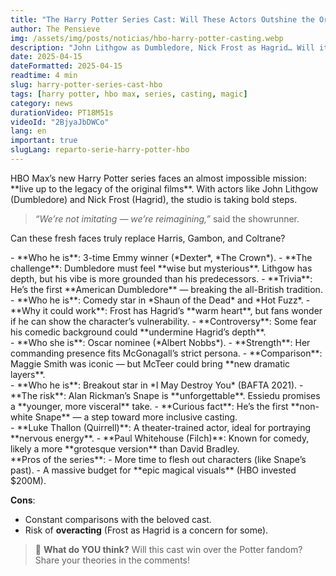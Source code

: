 ```yaml
---
title: "The Harry Potter Series Cast: Will These Actors Outshine the Originals?"
author: The Pensieve
img: /assets/img/posts/noticias/hbo-harry-potter-casting.webp
description: "John Lithgow as Dumbledore, Nick Frost as Hagrid… Will it work? We break down HBO Max’s bold casting decisions and the challenges ahead."
date: 2025-04-15
dateFormatted: 2025-04-15
readtime: 4 min
slug: harry-potter-series-cast-hbo
tags: [harry potter, hbo max, series, casting, magic]
category: news
durationVideo: PT18M51s
videoId: "2BjyaJbDWCo"
lang: en
important: true
slugLang: reparto-serie-harry-potter-hbo
---
```



<Article>

<Section title="🎭 **The Challenge of Replacing Legends**">
HBO Max’s new Harry Potter series faces an almost impossible mission: **live up to the legacy of the original films**. With actors like John Lithgow (Dumbledore) and Nick Frost (Hagrid), the studio is taking bold steps.

> _“We’re not imitating — we’re reimagining,”_ said the showrunner.

Can these fresh faces truly replace Harris, Gambon, and Coltrane?
</Section>

<Section title="1. 🌟 **John Lithgow as Albus Dumbledore**" imgSrc={johnLithgow} imgAlt="john lithgow as dumbledore">
- **Who he is**: 3-time Emmy winner (*Dexter*, *The Crown*).  
- **The challenge**: Dumbledore must feel **wise but mysterious**. Lithgow has depth, but his vibe is more grounded than his predecessors.  
- **Trivia**: He’s the first **American Dumbledore** — breaking the all-British tradition.
</Section>

<Section title="2. 🧔 **Nick Frost as Rubeus Hagrid**" imgSrc={nickFrost} imgAlt="nick frost as hagrid">
- **Who he is**: Comedy star in *Shaun of the Dead* and *Hot Fuzz*.  
- **Why it could work**: Frost has Hagrid’s **warm heart**, but fans wonder if he can show the character’s vulnerability.  
- **Controversy**: Some fear his comedic background could **undermine Hagrid’s depth**.
</Section>

<Section title="3. 📚 **Janet McTeer as Minerva McGonagall**" imgSrc={janetMcTeert} imgAlt="janet mcteer as mcgonagall">
- **Who she is**: Oscar nominee (*Albert Nobbs*).  
- **Strength**: Her commanding presence fits McGonagall’s strict persona.  
- **Comparison**: Maggie Smith was iconic — but McTeer could bring **new dramatic layers**.
</Section>

<Section title="4. 🐍 **Paapa Essiedu as Severus Snape**" imgSrc={paapaEssiedu} imgAlt="paapa essiedu as snape">
- **Who he is**: Breakout star in *I May Destroy You* (BAFTA 2021).  
- **The risk**: Alan Rickman’s Snape is **unforgettable**. Essiedu promises a **younger, more visceral** take.  
- **Curious fact**: He’s the first **non-white Snape** — a step toward more inclusive casting.
</Section>

<Section title="5. 🎩 **What About the Supporting Cast?**">
- **Luke Thallon (Quirrell)**: A theater-trained actor, ideal for portraying **nervous energy**.  
- **Paul Whitehouse (Filch)**: Known for comedy, likely a more **grotesque version** than David Bradley.
</Section>

<Section title="🔮 **Will It Surpass the Original Films?**">
**Pros of the series**:  
- More time to flesh out characters (like Snape’s past).  
- A massive budget for **epic magical visuals** (HBO invested $200M).

**Cons**:  
- Constant comparisons with the beloved cast.  
- Risk of **overacting** (Frost as Hagrid is a concern for some).

> 📣 **What do YOU think?** Will this cast win over the Potter fandom?  
> Share your theories in the comments!

</Section>

</Article>
